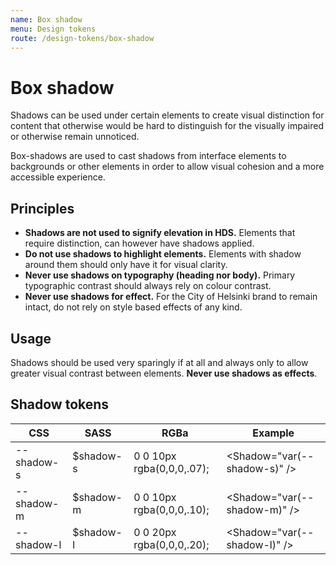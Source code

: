```yaml
---
name: Box shadow
menu: Design tokens
route: /design-tokens/box-shadow
---
```



# Box shadow

<LargeParagraph>Shadows can be used under certain elements to create visual distinction for content that otherwise would be hard to distinguish for the visually impaired or otherwise remain unnoticed.
</LargeParagraph>

Box-shadows are used to cast shadows from interface elements to backgrounds or other elements in order to allow visual cohesion and a more accessible experience.

## Principles
- **Shadows are not used to signify elevation in HDS.** Elements that require distinction, can however have shadows applied.
- **Do not use shadows to highlight elements.** Elements with shadow around them should only have it for visual clarity.
- **Never use shadows on typography (heading nor body).** Primary typographic contrast should always rely on colour contrast. 
- **Never use shadows for effect.** For the City of Helsinki brand to remain intact, do not rely on style based effects of any kind.

## Usage

Shadows should be used very sparingly if at all and always only to allow greater visual contrast between elements. **Never use shadows as effects**.

## Shadow tokens

CSS              | SASS              | RGBa                         | Example                              |
---------------- | ----------------- | ---------------------------- | ------------------------------------ |
--shadow-s       | $shadow-s         | 0 0 10px rgba(0,0,0,.07);    | <Shadow="var(--shadow-s)" />         |
--shadow-m       | $shadow-m         | 0 0 10px rgba(0,0,0,.10);    | <Shadow="var(--shadow-m)" />         |
--shadow-l       | $shadow-l         | 0 0 20px rgba(0,0,0,.20);    | <Shadow="var(--shadow-l)" />         |
